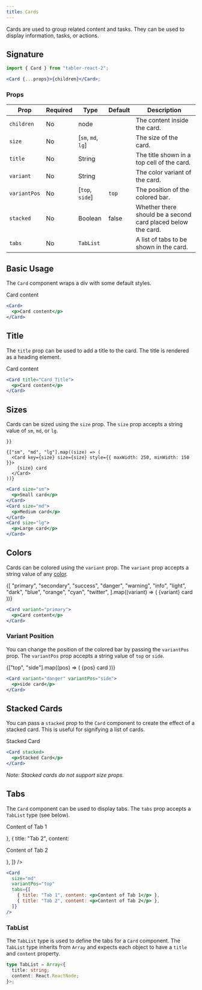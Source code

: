 ```yaml
---
title: Cards
---
```



Cards are used to group related content and tasks. They can be used to display information, tasks, or actions.

## Signature

```jsx
import { Card } from "tabler-react-2";

<Card {...props}>{children}</Card>;
```

### Props

| Prop         | Required | Type               | Default | Description                                                  |
| ------------ | -------- | ------------------ | ------- | ------------------------------------------------------------ |
| `children`   | No       | node               |         | The content inside the card.                                 |
| `size`       | No       | [`sm`, `md`, `lg`] |         | The size of the card.                                        |
| `title`      | No       | String             |         | The title shown in a top cell of the card.                   |
| `variant`    | No       | String             |         | The color variant of the card.                               |
| `variantPos` | No       | [`top`, `side`]    | `top`   | The position of the colored bar.                             |
| `stacked`    | No       | Boolean            | false   | Whether there should be a second card placed below the card. |
| `tabs`       | No       | `TabList`          |         | A list of tabs to be shown in the card.                      |

## Basic Usage

The `Card` component wraps a div with some default styles.

<Excerpt>
  <Card>
    <p>Card content</p>
  </Card>
</Excerpt>

```jsx
<Card>
  <p>Card content</p>
</Card>
```

## Title

The `title` prop can be used to add a title to the card. The title is rendered as a heading element.

<Excerpt>
  <Card title="Card Title">
    <p>Card content</p>
  </Card>
</Excerpt>

```jsx
<Card title="Card Title">
  <p>Card content</p>
</Card>
```

## Sizes

Cards can be sized using the `size` prop. The `size` prop accepts a string value of `sm`, `md`, or `lg`.

<Excerpt>
  <div
    style={{
      display: "flex",
      flexDirection: "row",
      gap: 10,
      flexWrap: "wrap",
          alignItems: "center",

    }}

>

    {["sm", "md", "lg"].map((size) => (
      <Card key={size} size={size} style={{ maxWidth: 250, minWidth: 150 }}>
        {size} card
      </Card>
    ))}

  </div>
</Excerpt>

```jsx
<Card size="sm">
  <p>Small card</p>
</Card>
<Card size="md">
  <p>Medium card</p>
</Card>
<Card size="lg">
  <p>Large card</p>
</Card>
```

## Colors

Cards can be colored using the `variant` prop. The `variant` prop accepts a string value of any [color](/utilities/colors).

<Excerpt>
  <div
    style={{
      display: "flex",
      flexDirection: "row",
      gap: 10,
      flexWrap: "wrap",
      alignItems: "center",
    }}
  >
    {[
      "primary",
      "secondary",
      "success",
      "danger",
      "warning",
      "info",
      "light",
      "dark",
      "blue",
      "orange",
      "cyan",
      "twitter",
    ].map((variant) => (
      <Card
        key={variant}
        variant={variant}
        size="sm"
        style={{ maxWidth: 250, minWidth: 150 }}
      >
        {variant} card
      </Card>
    ))}
  </div>
</Excerpt>

```jsx
<Card variant="primary">
  <p>Card content</p>
</Card>
```

### Variant Position

You can change the position of the colored bar by passing the `variantPos` prop. The `variantPos` prop accepts a string value of `top` or `side`.

<Excerpt>
  <div
    style={{
      display: "flex",
      flexDirection: "row",
      gap: 10,
      flexWrap: "wrap",
      alignItems: "center",
    }}
  >
    {["top", "side"].map((pos) => (
      <Card
        key={pos}
        variant="danger"
        variantPos={pos}
        size="sm"
        style={{ maxWidth: 250, minWidth: 150 }}
      >
        {pos} card
      </Card>
    ))}
  </div>
</Excerpt>

```jsx
<Card variant="danger" variantPos="side">
  <p>side card</p>
</Card>
```

## Stacked Cards

You can pass a `stacked` prop to the `Card` component to create the effect of a stacked card. This is useful for signifying a list of cards.

<Excerpt>
  <div
    style={{
      display: "flex",
      flexDirection: "row",
      gap: 10,
      flexWrap: "wrap",
      alignItems: "center",
    }}
  >
    <Card stacked>
      <p>Stacked Card</p>
    </Card>
  </div>
</Excerpt>

```jsx
<Card stacked>
  <p>Stacked Card</p>
</Card>
```

_Note: Stacked cards do not support size props._

## Tabs

The `Card` component can be used to display tabs. The `tabs` prop accepts a `TabList` type (see below).

<Excerpt>
  <div>
    <Card
      size="md"
      variantPos="top"
      tabs={[
        { title: "Tab 1", content: <p>Content of Tab 1</p> },
        { title: "Tab 2", content: <p>Content of Tab 2</p> },
      ]}
    />
  </div>
</Excerpt>

```jsx
<Card
  size="md"
  variantPos="top"
  tabs={[
    { title: "Tab 1", content: <p>Content of Tab 1</p> },
    { title: "Tab 2", content: <p>Content of Tab 2</p> },
  ]}
/>
```

### TabList

The `TabList` type is used to define the tabs for a `Card` component. The `TabList` type inherits from `Array` and expects each object to have a `title` and `content` property.

```ts
type TabList = Array<{
  title: string;
  content: React.ReactNode;
}>;
```
